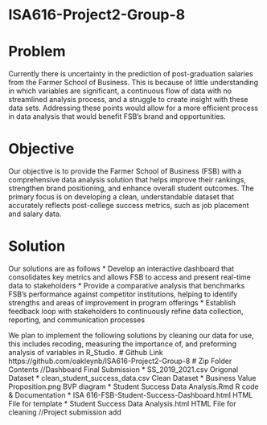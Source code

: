 # ISA616-Project2-Group-8

# Problem

Currently there is uncertainty in the prediction of post-graduation salaries from the Farmer School of Business. This is because of little understanding in which variables are significant, a continuous flow of data with no streamlined analysis process, and a struggle to create insight with these data sets. Addressing these points would allow for a more efficient process in data analysis that would benefit FSB's brand and opportunities.

# Objective

Our objective is to provide the Farmer School of Business (FSB) with a comprehensive data analysis solution that helps improve their rankings, strengthen brand positioning, and enhance overall student outcomes. The primary focus is on developing a clean, understandable dataset that accurately reflects post-college success metrics, such as job placement and salary data.

# Solution 
Our solutions are as follows
* Develop an interactive dashboard that consolidates key metrics and allows FSB to access and present real-time data to stakeholders
* Provide a comparative analysis that benchmarks FSB’s performance against competitor institutions, helping to identify strengths and areas of improvement in program offerings
* Establish feedback loop with stakeholders to continuously refine data collection, reporting, and communication processes


We plan to implement the following solutions by cleaning our data for use, this includes recoding, measuring the importance of, and preforming analysis of variables in R_Studio.
# Github Link
https://github.com/oakleynb/ISA616-Project2-Group-8
# Zip Folder Contents
//Dashboard Final Submission
* SS_2019_2021.csv                            Origonal Dataset
* clean_student_success_data.csv              Clean Dataset
* Business Value Proposition.png              BVP diagram
* Student Success Data Analysis.Rmd           R code & Documentation
* ISA 616-FSB-Student-Success-Dashboard.html  HTML File for template
* Student Success Data Analysis.html          HTML File for cleaning
//Project submission add

